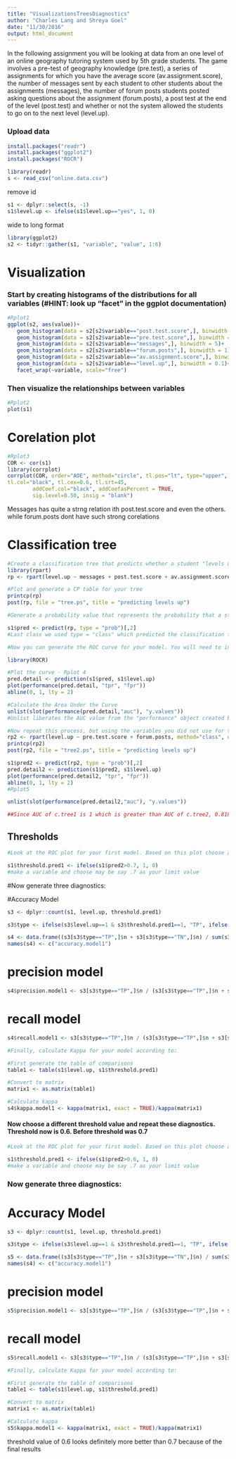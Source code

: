 ```yaml
---
title: "VisualizationsTreesDiagnostics"
author: "Charles Lang and Shreya Goel"
date: "11/30/2016"
output: html_document
---
```


In the following assignment you will be looking at data from an one level of an online geography tutoring system used by 5th grade students. The game involves a pre-test of geography knowledge (pre.test), a series of assignments for which you have the average score (av.assignment.score),  the number of messages sent by each student to other students about the assignments (messages), the number of forum posts students posted asking questions about the assignment (forum.posts), a post test at the end of the level (post.test) and whether or not the system allowed the students to go on to the next level (level.up).  

### Upload data
```r
install.packages("readr")
install.packages("ggplot2")
install.packages("ROCR")
```

```r
library(readr)
s <- read_csv("online.data.csv")
```
remove id 
```r
s1 <- dplyr::select(s, -1)
s1$level.up <- ifelse(s1$level.up=="yes", 1, 0)
```
wide to long format
```r
library(ggplot2)
s2 <- tidyr::gather(s1, "variable", "value", 1:6)
```

# Visualization 

### Start by creating histograms of the distributions for all variables (#HINT: look up "facet" in the ggplot documentation)
```r
#Rplot1
ggplot(s2, aes(value))+
   geom_histogram(data = s2[s2$variable=="post.test.score",], binwidth = 0.01)+
   geom_histogram(data = s2[s2$variable=="pre.test.score",], binwidth = 0.01)+
   geom_histogram(data = s2[s2$variable=="messages",], binwidth = 5)+
   geom_histogram(data = s2[s2$variable=="forum.posts",], binwidth = 1)+
   geom_histogram(data = s2[s2$variable=="av.assignment.score",], binwidth = 0.01)+
   geom_histogram(data = s2[s2$variable=="level.up",], binwidth = 0.1)+
   facet_wrap(~variable, scale="free")
```
### Then visualize the relationships between variables
```r
#Rplot2
plot(s1)
```
# Corelation plot
```r
#Rplot3
COR <- cor(s1) 
library(corrplot)
corrplot(COR, order="AOE", method="circle", tl.pos="lt", type="upper",        
tl.col="black", tl.cex=0.6, tl.srt=45, 
        addCoef.col="black", addCoefasPercent = TRUE,
        sig.level=0.50, insig = "blank")
```
Messages has quite a strng relation ith post.test.score and even the others. while forum.posts dont have such strong corelations


# Classification tree
```r
#Create a classification tree that predicts whether a student "levels up" in the online course using three variables of your choice (As we did last time, set all controls to their minimums)
library(rpart)
rp <- rpart(level.up ~ messages + post.test.score + av.assignment.score, method="class", data=s1, control = rpart.control(minsplit=1, minbucket=1, cp=0.01))
```

```r
#Plot and generate a CP table for your tree 
printcp(rp)
post(rp, file = "tree.ps", title = "predicting levels up")
```

```r
#Generate a probability value that represents the probability that a student levels up based your classification tree 

s1$pred <- predict(rp, type = "prob")[,2]
#Last class we used type = "class" which predicted the classification for us, this time we are using type = "prob" to see the probability that our classififcation is based on.
```

```r
#Now you can generate the ROC curve for your model. You will need to install the package ROCR to do this.

library(ROCR)

#Plot the curve - Rplot 4
pred.detail <- prediction(s1$pred, s1$level.up) 
plot(performance(pred.detail, "tpr", "fpr"))
abline(0, 1, lty = 2)
```

```r
#Calculate the Area Under the Curve
unlist(slot(performance(pred.detail,"auc"), "y.values"))
#Unlist liberates the AUC value from the "performance" object created by ROCR
```

```r
#Now repeat this process, but using the variables you did not use for the previous model and compare the plots & results of your two models. Which one do you think was the better model? Why?
rp2 <- rpart(level.up ~ pre.test.score + forum.posts, method="class", data=s1, control = rpart.control(minsplit=1, minbucket=1))
printcp(rp2)
post(rp2, file = "tree2.ps", title = "predicting levels up")

s1$pred2 <- predict(rp2, type = "prob")[,2]
pred.detail2 <- prediction(s1$pred2, s1$level.up) 
plot(performance(pred.detail2, "tpr", "fpr"))
abline(0, 1, lty = 2)
#Rplot5

unlist(slot(performance(pred.detail2,"auc"), "y.values"))

##Since AUC of c.tree1 is 1 which is greater than AUC of c.tree2, 0.818, c.tree1 is a better model to predict "levels up" than c.tree2.
```




## Thresholds

```r
#Look at the ROC plot for your first model. Based on this plot choose a probability threshold that balances capturing the most correct predictions against false positives. Then generate a new variable in your data set that classifies each student according to your chosen threshold.

s1$threshold.pred1 <- ifelse(s1$pred2>0.7, 1, 0) 
#make a variable and choose may be say .7 as your limit value
```

#Now generate three diagnostics:

#Accuracy Model
```r
s3 <- dplyr::count(s1, level.up, threshold.pred1)
```

```r
s3$type <- ifelse(s3$level.up==1 & s3$threshold.pred1==1, "TP", ifelse(s3$level.up==1 & s3$threshold.pred1==0, "FN", ifelse(s3$level.up==0 & s3$threshold.pred1==1, "FP", "TN")))
```

```r
s4 <- data.frame((s3[s3$type=="TP",]$n + s3[s3$type=="TN",]$n) / sum(s3$n))
names(s4) <- c("accuracy.model1")
```

# precision model
```r
s4$precision.model1 <- s3[s3$type=="TP",]$n / (s3[s3$type=="TP",]$n + s3[s3$type=="FP",]$n)
```

# recall model
```r
s4$recall.model1 <- s3[s3$type=="TP",]$n / (s3[s3$type=="TP",]$n + s3[s3$type=="TN",]$n) 
```


```r
#Finally, calculate Kappa for your model according to:

#First generate the table of comparisons
table1 <- table(s1$level.up, s1$threshold.pred1)

#Convert to matrix
matrix1 <- as.matrix(table1)

#Calculate kappa
s4$kappa.model1 <- kappa(matrix1, exact = TRUE)/kappa(matrix1)


```

#### Now choose a different threshold value and repeat these diagnostics. Threshold now is 0.6. Before threshold was 0.7


```r
#Look at the ROC plot for your first model. Based on this plot choose a probability threshold that balances capturing the most correct predictions against false positives. Then generate a new variable in your data set that classifies each student according to your chosen threshold.

s1$threshold.pred1 <- ifelse(s1$pred2>0.6, 1, 0) 
#make a variable and choose may be say .7 as your limit value
```

### Now generate three diagnostics:

# Accuracy Model
```r
s3 <- dplyr::count(s1, level.up, threshold.pred1)
```

```r
s3$type <- ifelse(s3$level.up==1 & s3$threshold.pred1==1, "TP", ifelse(s3$level.up==1 & s3$threshold.pred1==0, "FN", ifelse(s3$level.up==0 & s3$threshold.pred1==1, "FP", "TN")))
```

```r
s5 <- data.frame((s3[s3$type=="TP",]$n + s3[s3$type=="TN",]$n) / sum(s3$n))
names(s4) <- c("accuracy.model1")
```

# precision model
```r
s5$precision.model1 <- s3[s3$type=="TP",]$n / (s3[s3$type=="TP",]$n + s3[s3$type=="FP",]$n)
```

# recall model
```r
s5$recall.model1 <- s3[s3$type=="TP",]$n / (s3[s3$type=="TP",]$n + s3[s3$type=="TN",]$n) 
```


```r
#Finally, calculate Kappa for your model according to:

#First generate the table of comparisons
table1 <- table(s1$level.up, s1$threshold.pred1)

#Convert to matrix
matrix1 <- as.matrix(table1)

#Calculate kappa
s5$kappa.model1 <- kappa(matrix1, exact = TRUE)/kappa(matrix1)
```

threshold value of 0.6 looks definitely more better than 0.7 because of the final results
